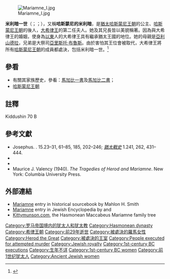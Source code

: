 [[File:Mariamne_I.jpg|thumb]]

'''米利暗一世'''（{{lang-grc|Μαριάμη}}；{{Hebrew|מִרְיָם}}；{{bd||？|前29年||catIdx=M米利暗一世}}），又稱'''哈斯蒙尼的米利暗'''，是[[猶太|猶太]][[哈斯蒙尼王朝|哈斯蒙尼王朝]]的公主、[[哈斯蒙尼王朝|哈斯蒙尼王朝]]的後人，[[大希律王|大希律王]]的第二任夫人。她及其兄長{{tsl|en|Aristobulus III of Judea|亞里斯托布魯斯三世}}皆以美貌稱著。因為與大希律王的婚姻，使身為[[以東|以東]]人的大希律王具有繼承猶太王國的地位。她的母親是[[亞利山德拉|亞利山德拉]]，兄弟是大祭司[[亞里斯托·布魯斯|亞里斯托·布魯斯]]。由於害怕其王位會被取代，大希律王將所有[[哈斯蒙尼王朝|哈斯蒙尼王朝]]的成員都處決，包括米利暗一世。<ref>{{cite book|page=163|title=耶穌－最後的法老：揭示西方文明的真實歷史|author=[英] 拉爾夫·伊利斯|isbn=7-5613-2518-5|date=2002年12月}}</ref>

==參看==
* 有關其家族歷史，參看：[[馬加比一書|馬加比一書]]及[[馬加比二書|馬加比二書]]；
* [[哈斯蒙尼王朝|哈斯蒙尼王朝]]

==註釋==
{{reflist|2}}Kiddushin 70 B

==參考文獻==
* Josephus. ''{{tsl|en|Antiquities of the Jews||Antiquities of the Jews}}''. 15.23–31, 61–85, 185, 202–246; ''<!-- [[The_Wars_of_the_Jews|Jewish War]] -->[[猶太戰史|猶太戰史]]'' 1.241, 262, 431–444.
*{{Jewish Encyclopedia|title=Mariamne|url=http://www.jewishencyclopedia.com/articles/10415-mariamne|author1=Richard Gottheil|author2=Samuel Krauss}}
* {{cite book|author=Gabriele Boccaccini |date=1992 |title=''Portraits of Middle Judaism in Scholarship and Arts''. |url=https://archive.org/details/portraitsofmiddl0000bocc |location=Turin |publisher=Zamorani|ISBN=9788871580210|ref={{harvid|Boccaccini|1992}} }}
* Maurice J. Valency (1940). ''The Tragedies of Herod and Mariamne''. New York: Columbia University Press.

==外部連結==
*[http://virtualreligion.net/iho/mariamne.html Mariamne] entry in historical sourcebook by Mahlon H. Smith
*[http://www.jewishencyclopedia.com/view.jsp?artid=196&letter=M Mariamne] entry in Jewish Encyclopedia by {{tsl|en|Richard Gottheil||Richard Gottheil}} and {{tsl|en|Samuel Krauss||Samuel Krauss}}
*[http://www.kittymunson.com/GEDbrows/g1094.html#I21903 Kittymunson.com], the Hasmonean Maccabeus Mariamne family tree

{{Authority control}}

<!-- [[Category:Jews_and_Judaism_in_the_Roman_Empire|Category:Jews and Judaism in the Roman Empire]] -->[[Category:罗马帝国境内的犹太人和犹太教|Category:罗马帝国境内的犹太人和犹太教]]
<!-- 沒有連結 -->[[Category:Hasmonean_dynasty|Category:Hasmonean dynasty]]
<!-- [[Category:Herodian_dynasty|Category:Herodian dynasty]] -->[[Category:希律王朝|Category:希律王朝]]
<!-- [[Category:29_BC_deaths|Category:29 BC deaths]] -->[[Category:前29年逝世|Category:前29年逝世]]
<!-- [[Category:Executed_Roman_women|Category:Executed Roman women]] -->[[Category:被處決的羅馬女性|Category:被處決的羅馬女性]]
<!-- 沒有連結 -->[[Category:Herod_the_Great|Category:Herod the Great]]
<!-- [[Category:Executed_royalty|Category:Executed royalty]] -->[[Category:被處決的王室|Category:被處決的王室]]
<!-- 沒有連結 -->[[Category:People_executed_for_attempted_murder|Category:People executed for attempted murder]]
<!-- 沒有連結 -->[[Category:Jewish_royalty|Category:Jewish royalty]]
<!-- 沒有連結 -->[[Category:1st-century_BC_executions|Category:1st-century BC executions]]
<!-- [[Category:Year_of_birth_unknown|Category:Year of birth unknown]] -->[[Category:生年不详|Category:生年不详]]
<!-- 沒有連結 -->[[Category:1st-century_BC_women|Category:1st-century BC women]]
<!-- 沒有連結 -->
[[Category:前1世纪犹太人|Category:前1世纪犹太人]]
<!-- 沒有連結 -->[[Category:Ancient_Jewish_women|Category:Ancient Jewish women]]